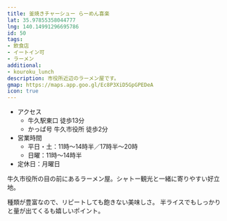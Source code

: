 ```yaml
---
title: 釜焼きチャーシュー らーめん喜楽
lat: 35.97855358044777
lng: 140.14991296695786
id: 50
tags:
- 飲食店
- イートイン可
- ラーメン
additional:
- kouroku_lunch
description: 市役所近辺のラーメン屋です。
gmap: https://maps.app.goo.gl/Ec8P3XiD5GpGPEDeA
icon: true
---
```


- アクセス
  - 牛久駅東口 徒歩13分
  - かっぱ号 牛久市役所 徒歩2分
- 営業時間
  - 平日・土：11時～14時半／17時半～20時
  - 日曜：11時～14時半
- 定休日：月曜日

牛久市役所の目の前にあるラーメン屋。シャトー観光と一緒に寄りやすい好立地。

種類が豊富なので、リピートしても飽きない美味しさ。
半ライスでもしっかりと量が出てくるも嬉しいポイント。

<LinkedImage
  basename="hamyu044/kiraku"
/>
